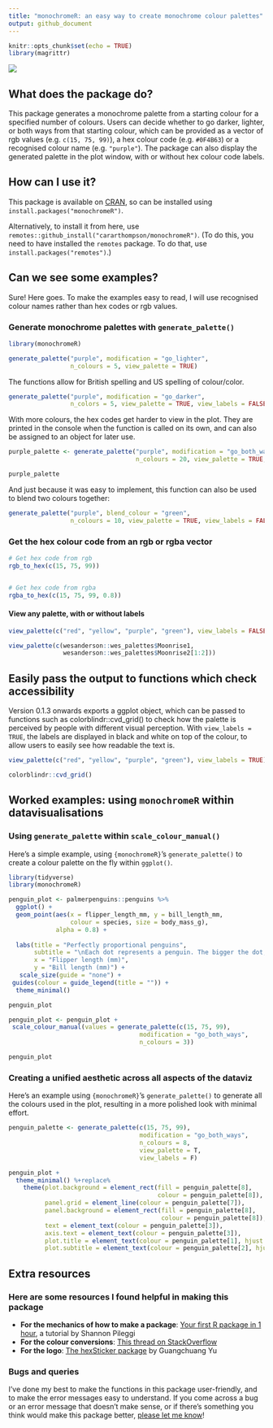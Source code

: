 ```yaml
---
title: "monochromeR: an easy way to create monochrome colour palettes"
output: github_document
---
```


```r
knitr::opts_chunk$set(echo = TRUE)
library(magrittr)
```

![](inst/figures/logo-social.PNG)

## What does the package do?

This package generates a monochrome palette from a starting colour for a specified number of colours. Users can decide whether to go darker, lighter, or both ways from that starting colour, which can be provided as a vector of rgb values (e.g. `c(15, 75, 99)`), a hex colour code (e.g. `#0F4B63`) or a recognised colour name (e.g. `"purple"`). The package can also display the generated palette in the plot window, with or without hex colour code labels. 


## How can I use it?

This package is available on [CRAN](https://cran.r-project.org/), so can be installed using `install.packages("monochromeR")`. 

Alternatively, to install it from here, use `remotes::github_install("cararthompson/monochromeR")`. (To do this, you need to have installed the `remotes` package. To do that, use `install.packages("remotes")`.)


## Can we see some examples?

Sure! Here goes. To make the examples easy to read, I will use recognised colour names rather than hex codes or rgb values. 

### Generate monochrome palettes with `generate_palette()`

```r
library(monochromeR)

generate_palette("purple", modification = "go_lighter", 
                 n_colours = 5, view_palette = TRUE)

```

The functions allow for British spelling and US spelling of colour/color. 

```r
generate_palette("purple", modification = "go_darker", 
                 n_colors = 5, view_palette = TRUE, view_labels = FALSE)

```

With more colours, the hex codes get harder to view in the plot. They are printed in the console when the function is called on its own, and can also be assigned to an object for later use. 

```r
purple_palette <- generate_palette("purple", modification = "go_both_ways", 
                                   n_colours = 20, view_palette = TRUE, view_labels = FALSE)

purple_palette

```

And just because it was easy to implement, this function can also be used to blend two colours together:

```r
generate_palette("purple", blend_colour = "green", 
                 n_colours = 10, view_palette = TRUE, view_labels = FALSE)

```


### Get the hex colour code from an rgb or rgba vector

```r
# Get hex code from rgb
rgb_to_hex(c(15, 75, 99))


# Get hex code from rgba
rgba_to_hex(c(15, 75, 99, 0.8))

```

#### View any palette, with or without labels

```r
view_palette(c("red", "yellow", "purple", "green"), view_labels = FALSE)

view_palette(c(wesanderson::wes_palettes$Moonrise1,
               wesanderson::wes_palettes$Moonrise2[1:2]))

```

## Easily pass the output to functions which check accessibility

Version 0.1.3 onwards exports a ggplot object, which can be passed to functions such as colorblindr::cvd_grid() to check how the palette is perceived by people with different visual perception. With `view_labels = TRUE`, the labels are displayed in black and white on top of the colour, to allow users to easily see how readable the text is. 

```r
view_palette(c("red", "yellow", "purple", "green"), view_labels = TRUE)

colorblindr::cvd_grid()
```

## Worked examples: using `monochromeR` within datavisualisations

### Using `generate_palette` within `scale_colour_manual()`

Here's a simple example, using `{monochromeR}`'s `generate_palette()` to create a colour palette on the fly within `ggplot()`.

```r
library(tidyverse)
library(monochromeR)

penguin_plot <- palmerpenguins::penguins %>%
  ggplot() +
  geom_point(aes(x = flipper_length_mm, y = bill_length_mm, 
                 colour = species, size = body_mass_g),
             alpha = 0.8) +
 
  labs(title = "Perfectly proportional penguins", 
       subtitle = "\nEach dot represents a penguin. The bigger the dot, the heavier the penguin. \nLook at them go!",
       x = "Flipper length (mm)",
       y = "Bill length (mm)") +
   scale_size(guide = "none") +
 guides(colour = guide_legend(title = "")) +
  theme_minimal() 

penguin_plot

penguin_plot <- penguin_plot +
 scale_colour_manual(values = generate_palette(c(15, 75, 99), 
                                    modification = "go_both_ways", 
                                    n_colours = 3))

penguin_plot

```

### Creating a unified aesthetic across all aspects of the dataviz

Here's an example using `{monochromeR}`'s `generate_palette()` to generate all the colours used in the plot, resulting in a more polished look with minimal effort. 

```r
penguin_palette <- generate_palette(c(15, 75, 99), 
                                    modification = "go_both_ways", 
                                    n_colours = 8,
                                    view_palette = T,
                                    view_labels = F)

penguin_plot +
  theme_minimal() %+replace%
    theme(plot.background = element_rect(fill = penguin_palette[8], 
                                         colour = penguin_palette[8]),
          panel.grid = element_line(colour = penguin_palette[7]),
          panel.background = element_rect(fill = penguin_palette[8], 
                                          colour = penguin_palette[8]),
          text = element_text(colour = penguin_palette[3]),
          axis.text = element_text(colour = penguin_palette[3]),
          plot.title = element_text(colour = penguin_palette[1], hjust = 0, size = 16),
          plot.subtitle = element_text(colour = penguin_palette[2], hjust = 0))

```


## Extra resources

### Here are some resources I found helpful in making this package

- **For the mechanics of how to make a package**: [Your first R package in 1 hour](https://www.pipinghotdata.com/posts/2020-10-25-your-first-r-package-in-1-hour/), a tutorial by Shannon Pileggi
- **For the colour conversions**: [This thread on StackOverflow](https://stackoverflow.com/questions/60977641/r-function-for-rgba-to-hex-colour-conversion)
- **For the logo**: [The hexSticker package](https://github.com/GuangchuangYu/hexSticker) by Guangchuang Yu

### Bugs and queries

I've done my best to make the functions in this package user-friendly, and to make the error messages easy to understand. If you come across a bug or an error message that doesn't make sense, or if there's something you think would make this package better, [please let me know](https://github.com/cararthompson/monochromeR/issues)!
